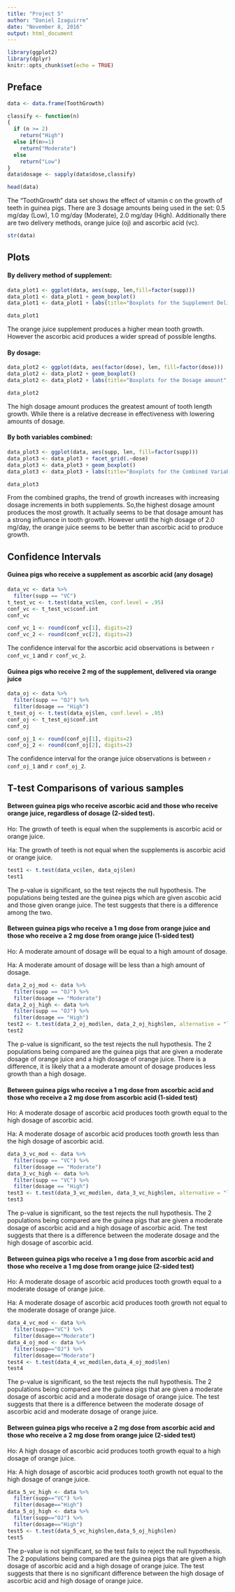 ---
title: "Project 5"
author: "Daniel Izaguirre"
date: "November 8, 2016"
output: html_document
---

```{r setup, include=FALSE}
library(ggplot2)
library(dplyr)
knitr::opts_chunk$set(echo = TRUE)
```

## Preface

```{r}
data <- data.frame(ToothGrowth)
```
```{r echo=FALSE}
classify <- function(n) 
{
  if (n >= 2)
    return("High")
  else if(n>=1)
    return("Moderate")
  else
    return("Low")
}
data$dosage <- sapply(data$dose,classify)
```
```{r}
head(data)
```
  The "ToothGrowth" data set shows the effect of vitamin c on the growth of teeth in guinea pigs. There are 3 dosage amounts being used in the set: 0.5 mg/day (Low), 1.0 mg/day (Moderate), 2.0 mg/day (High). Additionally there are two delivery methods, orange juice (oj) and ascorbic acid (vc). 


```{r data}
str(data)
```

## Plots

#### By delivery method of supplement:
```{r echo=FALSE}
data_plot1 <- ggplot(data, aes(supp, len,fill=factor(supp)))
data_plot1 <- data_plot1 + geom_boxplot()
data_plot1 <- data_plot1 + labs(title="Boxplots for the Supplement Delivery Method", x="Supplement", y="Growth Length")
```
```{r fig.width=7, fig.height=4}
data_plot1
```

  The orange juice supplement produces a higher mean tooth growth. However the ascorbic acid produces a wider spread of possible lengths.
  

#### By dosage:
```{r echo=FALSE}
data_plot2 <- ggplot(data, aes(factor(dose), len, fill=factor(dose)))
data_plot2 <- data_plot2 + geom_boxplot()
data_plot2 <- data_plot2 + labs(title="Boxplots for the Dosage amount", x="Dosage Amount", y="Growth Length")
```
```{r fig.width=7, fig.height=4} 
data_plot2
```

  The high dosage amount produces the greatest amount of tooth length growth. While there is a relative decrease in effectiveness with lowering amounts of dosage.


#### By both variables combined:
```{r echo=FALSE}
data_plot3 <- ggplot(data, aes(supp, len, fill=factor(supp)))
data_plot3 <- data_plot3 + facet_grid(.~dose)
data_plot3 <- data_plot3 + geom_boxplot()
data_plot3 <- data_plot3 + labs(title="Boxplots for the Combined Variables", x="Supplement", y="Growth Length")
```
```{r fig.width=7, fig.height=4}
data_plot3
```

  From the combined graphs, the trend of growth increases with increasing dosage increments in both supplements. So,the highest dosage amount produces the most growth. It actually seems to be that dosage amount has a strong influence in tooth growth. However until the high dosage of 2.0 mg/day, the orange juice seems to be better than ascorbic acid to produce growth.

  
## Confidence Intervals

#### Guinea pigs who receive a supplement as ascorbic acid (any dosage)
```{r}
data_vc <- data %>% 
  filter(supp == "VC")
t_test_vc <- t.test(data_vc$len, conf.level = .95)
conf_vc <- t_test_vc$conf.int
conf_vc
```
```{r echo=FALSE}
conf_vc_1 <- round(conf_vc[1], digits=2)
conf_vc_2 <- round(conf_vc[2], digits=2)
```

  The confidence interval for the ascorbic acid observations is between `r conf_vc_1` and `r conf_vc_2`.


#### Guinea pigs who receive 2 mg of the supplement, delivered via orange juice

```{r}
data_oj <- data %>% 
  filter(supp == "OJ") %>% 
  filter(dosage == "High")
t_test_oj <- t.test(data_oj$len, conf.level = .95)
conf_oj <- t_test_oj$conf.int
conf_oj
```
```{r echo=FALSE}
conf_oj_1 <- round(conf_oj[1], digits=2)
conf_oj_2 <- round(conf_oj[2], digits=2)
```

The confidence interval for the orange juice observations is between `r conf_oj_1` and `r conf_oj_2`.


## T-test Comparisons of various samples

#### Between guinea pigs who receive ascorbic acid and those who receive orange juice, regardless of dosage (2-sided test).

Ho: The growth of teeth is equal when the supplements is ascorbic acid or orange juice.

Ha: The growth of teeth is not equal when the supplements is ascorbic acid or orange juice.

```{r}
test1 <- t.test(data_vc$len, data_oj$len)
test1
```
  
  The p-value is significant, so the test rejects the null hypothesis. The populations being tested are the guinea pigs which are given ascobic acid and those given orange juice. The test suggests that there is a difference among the two.

  
#### Between guinea pigs who receive a 1 mg dose from orange juice and those who receive a 2 mg dose from orange juice (1-sided test)

Ho: A moderate amount of dosage will be equal to a high amount of dosage.

Ha: A moderate amount of dosage will be less than a high amount of dosage.

```{r}
data_2_oj_mod <- data %>% 
  filter(supp == "OJ") %>% 
  filter(dosage == "Moderate")
data_2_oj_high <- data %>% 
  filter(supp == "OJ") %>% 
  filter(dosage == "High")
test2 <- t.test(data_2_oj_mod$len, data_2_oj_high$len, alternative = "less")
test2
```

  The p-value is significant, so the test rejects the null hypothesis. The 2 populations being compared are the guinea pigs that are given a moderate dosage of orange juice and a high dosage of orange juice. There is a difference, it is likely that a a moderate amount of dosage produces less growth than a high dosage.


#### Between guinea pigs who receive a 1 mg dose from ascorbic acid and those who receive a 2 mg dose from ascorbic acid (1-sided test)

Ho: A moderate dosage of ascorbic acid produces tooth growth equal to the high dosage of ascorbic acid.

Ha: A moderate dosage of ascorbic acid produces tooth growth less than the high dosage of ascorbic acid.

```{r}
data_3_vc_mod <- data %>% 
  filter(supp == "VC") %>% 
  filter(dosage == "Moderate")
data_3_vc_high <- data %>% 
  filter(supp == "VC") %>% 
  filter(dosage == "High")
test3 <- t.test(data_3_vc_mod$len, data_3_vc_high$len, alternative = "less")
test3
```

  The p-value is significant, so the test rejects the null hypothesis. The 2 populations being compared are the guinea pigs that are given a moderate dosage of ascorbic acid and a high dosage of ascorbic acid. The test suggests that there is a difference between the moderate dosage and the high dosage of ascorbic acid.

  
#### Between guinea pigs who receive a 1 mg dose from ascorbic acid and those who receive a 1 mg dose from orange juice (2-sided test)

Ho: A moderate dosage of ascorbic acid produces tooth growth equal to a moderate dosage of orange juice.

Ha: A moderate dosage of ascorbic acid produces tooth growth not equal to the moderate dosage of orange juice.

```{r}
data_4_vc_mod <- data %>% 
  filter(supp=="VC") %>% 
  filter(dosage=="Moderate")
data_4_oj_mod <- data %>% 
  filter(supp=="OJ") %>% 
  filter(dosage=="Moderate")
test4 <- t.test(data_4_vc_mod$len,data_4_oj_mod$len)
test4
```
  
  The p-value is significant, so the test rejects the null hypothesis. The 2 populations being compared are the guinea pigs that are given a moderate dosage of ascorbic acid and a moderate dosage of orange juice. The test suggests that there is a difference between the moderate dosage of ascorbic acid and moderate dosage of orange juice.

  
#### Between guinea pigs who receive a 2 mg dose from ascorbic acid and those who receive a 2 mg dose from orange juice (2-sided test) 

Ho: A high dosage of ascorbic acid produces tooth growth equal to a high dosage of orange juice.

Ha:  A high dosage of ascorbic acid produces tooth growth not equal to the high dosage of orange juice.

```{r}
data_5_vc_high <- data %>% 
  filter(supp=="VC") %>% 
  filter(dosage=="High")
data_5_oj_high <- data %>% 
  filter(supp=="OJ") %>% 
  filter(dosage=="High")
test5 <- t.test(data_5_vc_high$len,data_5_oj_high$len)
test5
``` 

  The p-value is not significant, so the test fails to reject the null hypothesis. The 2 populations being compared are the guinea pigs that are given a high dosage of ascorbic acid and a high dosage of orange juice. The test suggests that there is no significant difference between the high dosage of ascorbic acid and high dosage of orange juice.
  
  